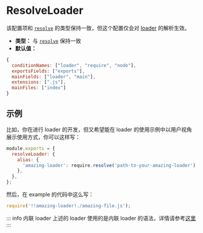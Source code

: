 
# ResolveLoader

该配置项和 [`resolve`](/config/resolve) 的类型保持一致，但这个配置仅会对 [loader](/guide/features/loader) 的解析生效。

- **类型：** 与 [`resolve`](/config/resolve) 保持一致
- **默认值：**

```js
{
  conditionNames: ["loader", "require", "node"],
  exportsFields: ["exports"],
  mainFields: ["loader", "main"],
  extensions: [".js"],
  mainFiles: ["index"]
}
```

## 示例

比如，你在进行 loader 的开发，但又希望能在 loader 的使用示例中以用户视角展示使用方式，你可以这样写：

```js title="rspack.config.js"
module.exports = {
  resolveLoader: {
    alias: {
      'amazing-loader': require.resolve('path-to-your-amazing-loader'),
    },
  },
};
```

然后，在 example 的代码中这么写：

```js
require('!!amazing-loader!./amazing-file.js');
```

::: info 内联 loader
上述的 loader 使用的是内联 loader 的语法，详情请参考[这里](/api/loader-api/index)
:::
